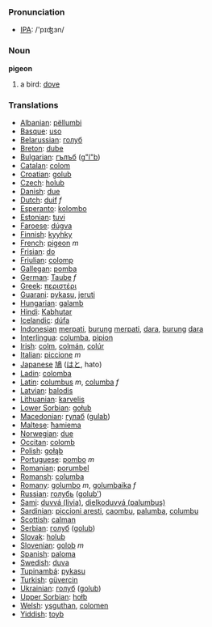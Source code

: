 === Pronunciation ===
*[[w:IPA|IPA]]: /'pɪʤɜn/

=== Noun ===

'''pigeon'''

# a bird: [[dove]]

=== Translations ===

*[[Albanian]]: [[pëllumbi]]
*[[Basque]]: [[uso]]
*[[Belarussian]]: [[голуб]]
*[[Breton]]: [[dube]]
*[[Bulgarian]]: [[гълъб]] ([[g"l"b]])
*[[Catalan]]: [[colom]]
*[[Croatian]]: [[golub]]
*[[Czech]]: [[holub]]
*[[Danish]]: [[due]]
*[[Dutch]]: [[duif]] ''f''
*[[Esperanto]]: [[kolombo]]
*[[Estonian]]: [[tuvi]]
*[[Faroese]]: [[dúgva]]
*[[Finnish]]: [[kyyhky]]
*[[French]]: [[pigeon]] ''m''
*[[Frisian]]: [[do]]
*[[Friulian]]: [[colomp]]
*[[Gallegan]]: [[pomba]]
*[[German]]: [[Taube]] ''f''
*[[Greek]]: [[περιστέρι]] '' ''
*[[Guarani]]: [[pykasu]], [[jeruti]]
*[[Hungarian]]: [[galamb]]
*[[Hindi]]: [[Kabhutar]]
*[[Icelandic]]: [[dúfa]]
*[[Indonesian]] [[merpati]], [[burung]] [[merpati]], [[dara]], [[burung]] [[dara]]
*[[Interlingua]]: [[columba]], [[pipion]]
*[[Irish]]: [[colm]], [[colmán]], [[colúr]]
*[[Italian]]: [[piccione]] ''m''
*[[Japanese]] [[鳩]] ([[はと]], hato)
*[[Ladin]]: [[colomba]]
*[[Latin]]: [[columbus ]] ''m'', [[columba]] ''f''
*[[Latvian]]: [[balodis]]
*[[Lithuanian]]: [[karvelis]]
*[[Lower Sorbian]]: [[gołub]]
*[[Macedonian]]: [[гулаб]] ([[gulab]])
*[[Maltese]]: [[ħamiema]]
*[[Norwegian]]: [[due]]
*[[Occitan]]: [[colomb]]
*[[Polish]]: [[gołąb]] '' ''
*[[Portuguese]]: [[pombo]] ''m''
*[[Romanian]]: [[porumbel]]
*[[Romansh]]: [[columba]]
*[[Romany]]: [[golumbo]] ''m'', [[golumbaika]] ''f''
*[[Russian]]: [[голубь]] ([[golub']]) '' ''
*[[Sami]]: [[duvvá (livia)]], [[dielkoduvvá (palumbus)]]
*[[Sardinian]]: [[piccioni aresti]], [[caombu]], [[palumba]], [[columbu]]
*[[Scottish]]: [[calman]]
*[[Serbian]]: [[голуб]] ([[golub]])
*[[Slovak]]: [[holub]]
*[[Slovenian]]: [[golob]] ''m''
*[[Spanish]]: [[paloma]] '' ''
*[[Swedish]]: [[duva]]
*[[Tupinambá]]: [[pykasu]]
*[[Turkish]]: [[güvercin]]
*[[Ukrainian]]: [[голуб]] ([[golub]])
*[[Upper Sorbian]]: [[hołb]]
*[[Welsh]]: [[ysguthan]], [[colomen]]
*[[Yiddish]]: [[toyb]]